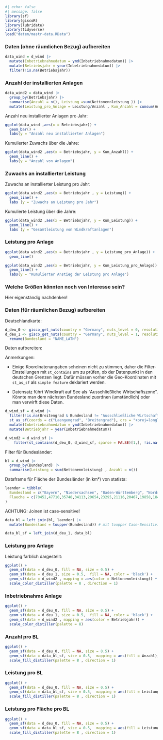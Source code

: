 
```.r
#| echo: false
#| message: false
library(sf)
library(giscoR)
library(lubridate)
library(tidyverse)
load("daten/mastr-data.RData")
```

### Daten (ohne räumlichen Bezug) aufbereiten
```.r
data_wind = d_wind |>
  mutate(Inbetriebnahmedatum = ymd(Inbetriebnahmedatum)) |>
  mutate(Betriebsjahr = year(Inbetriebnahmedatum)) |>
  filter(!is.na(Betriebsjahr))
```

### Anzahl der installierten Anlagen

```.r
data_wind2 = data_wind |>
  group_by(Betriebsjahr) |>
  summarise(Anzahl = n(), Leistung =sum(Nettonennleistung )) |>
  mutate(Leistung_pro_Anlage = Leistung/Anzahl , Kum_Anzahl = cumsum(Anzahl), Kum_Leistung = cumsum(Leistung), Kum_Leistung_pro_Anlage = Kum_Leistung/Kum_Anzahl)
```

Anzahl neu installierter Anlagen pro Jahr:

```.r
ggplot(data_wind ,aes(x = Betriebsjahr)) +
  geom_bar() +
  labs(y = "Anzahl neu installierter Anlagen")
```

Kumulierter Zuwachs über die Jahre:

```.r
ggplot(data_wind2 ,aes(x = Betriebsjahr, y = Kum_Anzahl)) +
  geom_line() + 
  labs(y = "Anzahl von Anlagen")
```

### Zuwachs an installierter Leistung

Zuwachs an installierter Leistung pro Jahr:

```.r
ggplot(data_wind2 ,aes(x = Betriebsjahr , y = Leistung)) +
  geom_line() +
  labs (y = "Zuwachs an Leistung pro Jahr")
```

Kumulierte Leistung über die Jahre:

```.r
ggplot(data_wind2 ,aes(x = Betriebsjahr, y = Kum_Leistung)) +
  geom_line() +
  labs (y = "Gesamtleistung von Windkraftanlagen")
```

### Leistung pro Anlage

```.r
ggplot(data_wind2 ,aes(x = Betriebsjahr , y = Leistung_pro_Anlage)) +
  geom_line()
```

```.r
ggplot(data_wind2 ,aes(x = Betriebsjahr, y = Kum_Leistung_pro_Anlage)) +
  geom_line() +
  labs(y = "Kumulierter Anstieg der Leistung pro Anlage")
```

### Welche Größen könnten noch von Interesse sein?

Hier eigenständig nachdenken!

### Daten (für räumlichen Bezug) aufbereiten

Deutschlandkarte:

```.r
d_deu_0 <- gisco_get_nuts(country = "Germany", nuts_level = 0, resolution = 03)
d_deu_1 <- gisco_get_nuts(country = "Germany", nuts_level = 1, resolution = 03) |>
  rename(Bundesland = "NAME_LATN")
```

Daten aufbereiten:

Anmerkungen: 

- Einige Koordinatenangaben scheinen nicht zu stimmen, daher die Filter-Einstellungen mit `st_contains` um zu prüfen, ob der Datenpunkt in den deutschen Grenzen liegt. Dafür müssen vorher die Geo-Koordinaten mit `st_as_sf` als `simple feature` deklariert werden.

- Datensatz führt Windkraft auf See als "Ausschließliche Wirtschaftszone". Könnte man dem nächsten Bundesland zuordnen (umständlich) oder man verwirft diese Daten.

```.r
d_wind_sf = d_wind |>
  filter(!is.na(Breitengrad & Bundesland != "Ausschließliche Wirtschaftszone")) |>
  st_as_sf(coords = c("Laengengrad", "Breitengrad"), crs = "+proj=longlat") |>
  mutate(Inbetriebnahmedatum = ymd(Inbetriebnahmedatum)) |>
  mutate(Betriebjahr = year(Inbetriebnahmedatum))

d_wind2 = d_wind_sf |>
    filter(st_contains(d_deu_0, d_wind_sf, sparse = FALSE)[1,], !is.na(Betriebjahr))
```

Filter für Bundesländer:

```.r
bl = d_wind |>
  group_by(Bundesland) |>
  summarise(Leistung = sum(Nettonennleistung) , Anzahl = n()) 
```

Dataframe für Fläche der Bundesländer (in km²) von statista:

```.r
laender = tibble(
  Bundesland = c("Bayern", "Niedersachsen", "Baden-Württemberg", "Nordrhein-Westfalen", "Brandenburg", "Mecklenburg-Vorpommern", "Hessen", "Sachsen-Anhalt", "Rheinland-Pfalz", "Sachsen", "Thüringen","Schleswig-Holstein", "Saarland", "Berlin", "Hamburg", "Bremen"),
  Flaeche = c(70452,47710,35748,34113,29654,23295,21116,20467,19858,18450,16202,15804,2572,891,755,420)
)
```

ACHTUNG: Joinen ist case-sensitive!

```.r
data_bl = left_join(bl, laender) |>
  mutate(Bundesland = toupper(Bundesland)) # mit toupper Case-Sensitivität umgehen

data_bl_sf = left_join(d_deu_1, data_bl)

```

### Leistung pro Anlage

Leistung farblich dargestellt:

```.r
ggplot() +
  geom_sf(data = d_deu_0, fill = NA, size = 0.5) +
  geom_sf(data = d_deu_1, size = 0.5,  fill = NA, color = 'black') +
  geom_sf(data = d_wind2 , mapping = aes(color = Nettonennleistung)) +
  scale_color_distiller(palette = 8 , direction = 1)
```

### Inbetriebnahme Anlage

```.r
ggplot() +
  geom_sf(data = d_deu_0, fill = NA, size = 0.5) +
  geom_sf(data = d_deu_1, size = 0.5,  fill = NA, color = 'black') +
  geom_sf(data = d_wind2 , mapping = aes(color = Betriebjahr)) +
  scale_color_distiller(palette = 8)
```

### Anzahl pro BL

```.r
ggplot() +
  geom_sf(data = d_deu_0, fill = NA, size = 0.5) +
  geom_sf(data = data_bl_sf, size = 0.5,  mapping = aes(fill = Anzahl), color = 'black') +
  scale_fill_distiller(palette = 8 , direction = 1)
```

### Leistung pro BL

```.r
ggplot() +
  geom_sf(data = d_deu_0, fill = NA, size = 0.5) +
  geom_sf(data = data_bl_sf, size = 0.5,  mapping = aes(fill = Leistung), color = 'black') +
  scale_fill_distiller(palette = 8 , direction = 1)
```

### Leistung pro Fläche pro BL

```.r
ggplot() +
  geom_sf(data = d_deu_0, fill = NA, size = 0.5) +
  geom_sf(data = data_bl_sf, size = 0.5,  mapping = aes(fill = Leistung/Flaeche), color = 'black') +
  scale_fill_distiller(palette = 8 , direction = 1)
```
